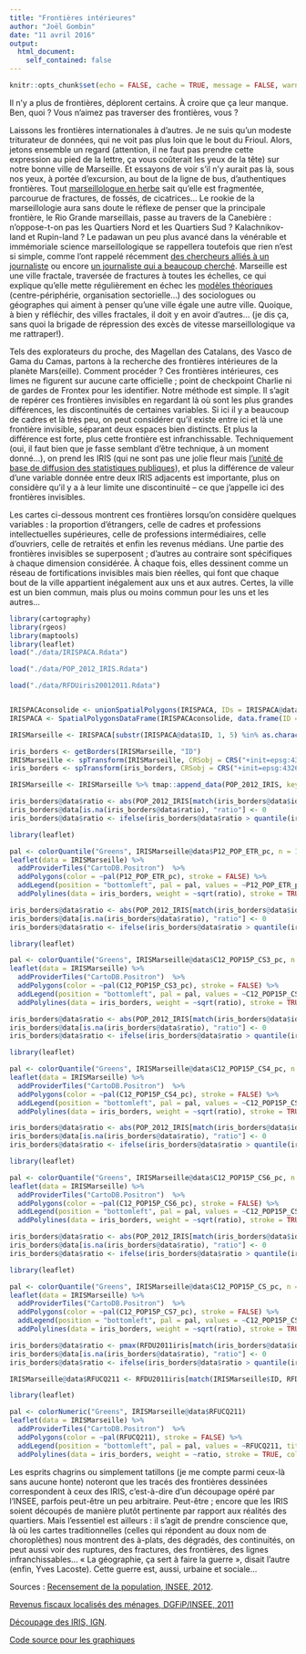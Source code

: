 ```yaml
---
title: "Frontières intérieures"
author: "Joël Gombin"
date: "11 avril 2016"
output: 
  html_document:
    self_contained: false
---
```


```r
knitr::opts_chunk$set(echo = FALSE, cache = TRUE, message = FALSE, warning = FALSE)
```


Il n'y a plus de frontières, déplorent certains. À croire que ça leur manque. Ben, quoi ? Vous n'aimez pas traverser des frontières, vous ?

Laissons les frontières internationales à d'autres. Je ne suis qu'un modeste triturateur de données, qui ne voit pas plus loin que le bout du Frioul. Alors, jetons ensemble un regard (attention, il ne faut pas prendre cette expression au pied de la lettre, ça vous coûterait les yeux de la tête) sur notre bonne ville de Marseille. Et essayons de voir s'il n'y aurait pas là, sous nos yeux, à portée d'excursion, au bout de la ligne de bus, d'authentiques frontières. Tout [marseillologue en herbe](http://marseillologie.net/) sait qu'elle est fragmentée, parcourue de fractures, de fossés, de cicatrices… Le rookie de la marseillologie aura sans doute le réflexe de penser que la principale frontière, le Rio Grande marseillais, passe au travers de la Canebière : n'oppose-t-on pas les Quartiers Nord et les Quartiers Sud ? Kalachnikov-land et Rupin-land ? Le padawan un peu plus avancé dans la vénérable et immémoriale science marseillologique se rappellera toutefois que rien n'est si simple, comme l'ont rappelé récemment [des chercheurs alliés à un journaliste](http://www.metropolitiques.eu/Sociologie-de-Marseille-la-ville.html) ou encore [un journaliste qui a  beaucoup cherché](http://www.go-met.com/philippe-pujol-celui-dit-comprends-marseille/). Marseille est une ville fractale, traversée de fractures à toutes les échelles, ce qui explique qu'elle mette régulièrement en échec les [modèles théoriques](http://www.persee.fr/doc/spgeo_0046-2497_1973_num_2_2_1384) (centre-périphérie, organisation sectorielle...) des sociologues ou géographes qui aiment à penser qu'une ville égale une autre ville. Quoique, à bien y réfléchir, des villes fractales, il doit y en avoir d'autres... (je dis ça, sans quoi la brigade de répression des excès de vitesse marseillologique va me rattraper!). 

Tels des explorateurs du proche, des Magellan des Catalans, des Vasco de Gama du Camas, partons à la recherche des frontières intérieures de la planète Mars(eille). Comment procéder ? Ces frontières intérieures, ces limes ne figurent sur aucune carte officielle ; point de checkpoint Charlie ni de gardes de Frontex pour les identifier.
Notre méthode est simple. Il s'agit de repérer ces frontières invisibles en regardant là où sont les plus grandes différences, les discontinuités de certaines variables. Si ici il y a beaucoup de cadres et là très peu, on peut considérer qu'il existe entre ici et là une frontière invisible, séparant deux espaces bien distincts. Et plus la différence est forte, plus cette frontière est infranchissable. Techniquement (oui, il faut bien que je fasse semblant d'être technique, à un moment donné…), on prend les IRIS (qui ne sont pas une jolie fleur mais [l'unité de base de diffusion des statistiques publiques](http://www.insee.fr/fr/methodes/default.asp?page=zonages/iris.htm)), et plus la différence de valeur d'une variable donnée entre deux IRIS adjacents est importante, plus on considère qu'il y a à leur limite une discontinuité – ce que j'appelle ici des frontières invisibles.

Les cartes ci-dessous montrent ces frontières lorsqu'on considère quelques variables : la proportion d'étrangers, celle de cadres et professions intellectuelles supérieures, celle de professions intermédiaires, celle d'ouvriers, celle de retraités et enfin les revenus médians. Une partie des frontières invisibles se superposent ; d'autres au contraire sont spécifiques à chaque dimension considérée. À chaque fois, elles dessinent comme un réseau de fortifications invisibles mais bien réelles, qui font que chaque bout de la ville appartient inégalement aux uns et aux autres. Certes, la ville est un bien commun, mais plus ou moins commun pour les uns et les autres… 



```r
library(cartography)
library(rgeos)
library(maptools)
library(leaflet)
load("./data/IRISPACA.Rdata")

load("./data/POP_2012_IRIS.Rdata")

load("./data/RFDUiris20012011.Rdata")


IRISPACAconsolide <- unionSpatialPolygons(IRISPACA, IDs = IRISPACA@data$DComIris)
IRISPACA <- SpatialPolygonsDataFrame(IRISPACAconsolide, data.frame(ID = row.names(IRISPACAconsolide), row.names = row.names(IRISPACAconsolide), stringsAsFactors = FALSE))

IRISMarseille <- IRISPACA[substr(IRISPACA@data$ID, 1, 5) %in% as.character(13201:13216),]

iris_borders <- getBorders(IRISMarseille, "ID")
IRISMarseille <- spTransform(IRISMarseille, CRSobj = CRS("+init=epsg:4326"))
iris_borders <- spTransform(iris_borders, CRSobj = CRS("+init=epsg:4326"))

IRISMarseille <- IRISMarseille %>% tmap::append_data(POP_2012_IRIS, key.shp = "ID", key.data = "IRIS")
```

```r
iris_borders@data$ratio <- abs(POP_2012_IRIS[match(iris_borders@data$id1, POP_2012_IRIS$IRIS), "P12_POP_ETR_pc"] - POP_2012_IRIS[match(iris_borders@data$id2, POP_2012_IRIS$IRIS), "P12_POP_ETR_pc"])
iris_borders@data[is.na(iris_borders@data$ratio), "ratio"] <- 0
iris_borders@data$ratio <- ifelse(iris_borders@data$ratio > quantile(iris_borders@data$ratio, 0.8, na.rm = TRUE), iris_borders@data$ratio, 0)

library(leaflet)

pal <- colorQuantile("Greens", IRISMarseille@data$P12_POP_ETR_pc, n = 10)
leaflet(data = IRISMarseille) %>% 
  addProviderTiles("CartoDB.Positron")  %>% 
  addPolygons(color = ~pal(P12_POP_ETR_pc), stroke = FALSE) %>% 
  addLegend(position = "bottomleft", pal = pal, values = ~P12_POP_ETR_pc, title = "Étrangers") %>% 
  addPolylines(data = iris_borders, weight = ~sqrt(ratio), stroke = TRUE, color = "red") 


```


```r
iris_borders@data$ratio <- abs(POP_2012_IRIS[match(iris_borders@data$id1, POP_2012_IRIS$IRIS), "C12_POP15P_CS3_pc"] - POP_2012_IRIS[match(iris_borders@data$id2, POP_2012_IRIS$IRIS), "C12_POP15P_CS3_pc"])
iris_borders@data[is.na(iris_borders@data$ratio), "ratio"] <- 0
iris_borders@data$ratio <- ifelse(iris_borders@data$ratio > quantile(iris_borders@data$ratio, 0.8, na.rm = TRUE), iris_borders@data$ratio, 0)

library(leaflet)

pal <- colorQuantile("Greens", IRISMarseille@data$C12_POP15P_CS3_pc, n = 10)
leaflet(data = IRISMarseille) %>% 
  addProviderTiles("CartoDB.Positron")  %>% 
  addPolygons(color = ~pal(C12_POP15P_CS3_pc), stroke = FALSE) %>% 
  addLegend(position = "bottomleft", pal = pal, values = ~C12_POP15P_CS3_pc, title = "Cadres et prof. intell. sup.") %>% 
  addPolylines(data = iris_borders, weight = ~sqrt(ratio), stroke = TRUE, color = "red") 

```

```r
iris_borders@data$ratio <- abs(POP_2012_IRIS[match(iris_borders@data$id1, POP_2012_IRIS$IRIS), "C12_POP15P_CS4_pc"] - POP_2012_IRIS[match(iris_borders@data$id2, POP_2012_IRIS$IRIS), "C12_POP15P_CS4_pc"])
iris_borders@data[is.na(iris_borders@data$ratio), "ratio"] <- 0
iris_borders@data$ratio <- ifelse(iris_borders@data$ratio > quantile(iris_borders@data$ratio, 0.8, na.rm = TRUE), iris_borders@data$ratio, 0)

library(leaflet)

pal <- colorQuantile("Greens", IRISMarseille@data$C12_POP15P_CS4_pc, n = 10)
leaflet(data = IRISMarseille) %>% 
  addProviderTiles("CartoDB.Positron")  %>% 
  addPolygons(color = ~pal(C12_POP15P_CS4_pc), stroke = FALSE) %>% 
  addLegend(position = "bottomleft", pal = pal, values = ~C12_POP15P_CS4_pc, title = "Prof. intermédiaires") %>% 
  addPolylines(data = iris_borders, weight = ~sqrt(ratio), stroke = TRUE, color = "red") 

```

```r
iris_borders@data$ratio <- abs(POP_2012_IRIS[match(iris_borders@data$id1, POP_2012_IRIS$IRIS), "C12_POP15P_CS6_pc"] - POP_2012_IRIS[match(iris_borders@data$id2, POP_2012_IRIS$IRIS), "C12_POP15P_CS6_pc"])
iris_borders@data[is.na(iris_borders@data$ratio), "ratio"] <- 0
iris_borders@data$ratio <- ifelse(iris_borders@data$ratio > quantile(iris_borders@data$ratio, 0.8, na.rm = TRUE), iris_borders@data$ratio, 0)

library(leaflet)

pal <- colorQuantile("Greens", IRISMarseille@data$C12_POP15P_CS6_pc, n = 10)
leaflet(data = IRISMarseille) %>% 
  addProviderTiles("CartoDB.Positron")  %>% 
  addPolygons(color = ~pal(C12_POP15P_CS6_pc), stroke = FALSE) %>% 
  addLegend(position = "bottomleft", pal = pal, values = ~C12_POP15P_CS6_pc, title = "Ouvriers") %>% 
  addPolylines(data = iris_borders, weight = ~sqrt(ratio), stroke = TRUE, color = "red") 

```

```r
iris_borders@data$ratio <- abs(POP_2012_IRIS[match(iris_borders@data$id1, POP_2012_IRIS$IRIS), "C12_POP15P_CS7_pc"] - POP_2012_IRIS[match(iris_borders@data$id2, POP_2012_IRIS$IRIS), "C12_POP15P_CS7_pc"])
iris_borders@data[is.na(iris_borders@data$ratio), "ratio"] <- 0
iris_borders@data$ratio <- ifelse(iris_borders@data$ratio > quantile(iris_borders@data$ratio, 0.8, na.rm = TRUE), iris_borders@data$ratio, 0)

library(leaflet)

pal <- colorQuantile("Greens", IRISMarseille@data$C12_POP15P_CS_pc, n = 10)
leaflet(data = IRISMarseille) %>% 
  addProviderTiles("CartoDB.Positron")  %>% 
  addPolygons(color = ~pal(C12_POP15P_CS7_pc), stroke = FALSE) %>% 
  addLegend(position = "bottomleft", pal = pal, values = ~C12_POP15P_CS7_pc, title = "Retraités") %>% 
  addPolylines(data = iris_borders, weight = ~sqrt(ratio), stroke = TRUE, color = "red") 

```

```r
iris_borders@data$ratio <- pmax(RFDU2011iris[match(iris_borders@data$id1, RFDU2011iris$CodeIris), "RFUCQ211"] / RFDU2011iris[match(iris_borders@data$id2, RFDU2011iris$CodeIris), "RFUCQ211"], RFDU2011iris[match(iris_borders@data$id2, RFDU2011iris$CodeIris), "RFUCQ211"] / RFDU2011iris[match(iris_borders@data$id1, RFDU2011iris$CodeIris), "RFUCQ211"], na.rm = TRUE)
iris_borders@data[is.na(iris_borders@data$ratio), "ratio"] <- 0
iris_borders@data$ratio <- ifelse(iris_borders@data$ratio > quantile(iris_borders@data$ratio, 0.8, na.rm = TRUE), iris_borders@data$ratio, 0)

IRISMarseille@data$RFUCQ211 <- RFDU2011iris[match(IRISMarseille$ID, RFDU2011iris$CodeIris), "RFUCQ211"]

library(leaflet)

pal <- colorNumeric("Greens", IRISMarseille@data$RFUCQ211)
leaflet(data = IRISMarseille) %>% 
  addProviderTiles("CartoDB.Positron")  %>% 
  addPolygons(color = ~pal(RFUCQ211), stroke = FALSE) %>% 
  addLegend(position = "bottomleft", pal = pal, values = ~RFUCQ211, title = "Revenu médian par unité de consommation", labFormat = labelFormat(suffix = "€")) %>% 
  addPolylines(data = iris_borders, weight = ~ratio, stroke = TRUE, color = "red") 

```



Les esprits chagrins ou simplement tatillons (je me compte parmi ceux-là sans aucune honte) noteront que les tracés des frontières dessinées correspondent à ceux des IRIS, c'est-à-dire d'un découpage opéré par l'INSEE, parfois peut-être un peu arbitraire. Peut-être ; encore que les IRIS soient découpés de manière plutôt pertinente par rapport aux réalités des quartiers. Mais l'essentiel est ailleurs : il s'agit de prendre conscience que, là où les cartes traditionnelles (celles qui répondent au doux nom de choroplèthes) nous montrent des à-plats, des dégradés, des continuités, on peut aussi voir des ruptures, des fractures, des frontières, des lignes infranchissables… « La géographie, ça sert à faire la guerre », disait l'autre (enfin, Yves Lacoste). Cette guerre est, aussi, urbaine et sociale…

Sources : [Recensement de la population, INSEE, 2012](http://www.insee.fr/fr/themes/detail.asp?reg_id=99&ref_id=infra-population-12).

[Revenus fiscaux localisés des ménages, DGFiP/INSEE, 2011](http://www.insee.fr/fr/themes/detail.asp?reg_id=99&ref_id=base-cc-rev-fisc-loc-menage)

[Découpage des IRIS, IGN](http://professionnels.ign.fr/contoursiris).

[Code source pour les graphiques](https://github.com/joelgombin/frontieres-invisibles) 